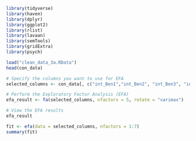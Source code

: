 
```{r results ='hide', warning=FALSE, message=FALSE}
library(tidyverse)
library(haven)
library(dplyr)
library(ggplot2)
library(rlist)
library(lavaan)
library(semTools)
library(gridExtra)
library(psych)
```


```{r}
load("clean_data_3a.RData")
head(con_data)
```

```{r}
# Specify the columns you want to use for EFA
selected_columns <- con_data[, c("int_Ben1","int_Ben2", "int_Ben3", "int_Ben4", "int_SB1",  "int_SB2" , "int_SB3", "int_SB4", "int_SN1", "int_SN2", "int_SN3", "int_TB1","int_TB2", "int_cns1", "int_cns2", "int_cns3", "int_penv_nature", "int_penv_localcom", "int_penv_world","int_Distrust1", "int_Distrust2", "int_penv_futuregen", "int_penv_worrycc", "int_penv_impcom", "int_penv_impworld","int_cijm1", "int_cijm2", "int_cijm3")]

# Perform the Exploratory Factor Analysis (EFA)
efa_result <- fa(selected_columns, nfactors = 5, rotate = "varimax")

# View the EFA results
efa_result

```


```{r}
fit <- efa(data = selected_columns, nfactors = 1:7)
summary(fit)

```

